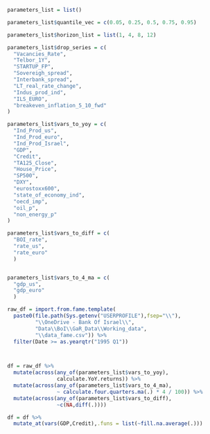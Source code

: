 

```r

parameters_list = list()

parameters_list$quantile_vec = c(0.05, 0.25, 0.5, 0.75, 0.95)

parameters_list$horizon_list = list(1, 4, 8, 12)

parameters_list$drop_series = c(
  "Vacancies_Rate",
  "Telbor_1Y",
  "STARTUP_FP",
  "Sovereigh_spread",
  "Interbank_spread",
  "LT_real_rate_change",
  "Indus_prod_ind",
  "ILS_EURO",
  "breakeven_inflation_5_10_fwd"
)

parameters_list$vars_to_yoy = c(
  "Ind_Prod_us",
  "Ind_Prod_euro",
  "Ind_Prod_Israel",
  "GDP",
  "Credit",
  "TA125_Close",
  "House_Price",
  "SP500",
  "DXY",
  "eurostoxx600",
  "state_of_economy_ind",
  "oecd_imp",
  "oil_p",
  "non_energy_p"
)

parameters_list$vars_to_diff = c(
  "BOI_rate",
  "rate_us",
  "rate_euro"
  )


parameters_list$vars_to_4_ma = c(
  "gdp_us",
  "gdp_euro"
  )


```


```r


raw_df = import.from.fame.template(
  paste0(file.path(Sys.getenv("USERPROFILE"),fsep="\\"),
         "\\OneDrive - Bank Of Israel\\",
         "Data\\BoI\\GaR_Data\\Working_data",
         "\\data_fame.csv")) %>% 
  filter(Date >= as.yearqtr("1995 Q1"))




```


```r

df = raw_df %>% 
  mutate(across(any_of(parameters_list$vars_to_yoy),
                calculate.YoY.returns)) %>% 
  mutate(across(any_of(parameters_list$vars_to_4_ma),
                ~ calculate.four.quarters.ma(.) * 4 / 100)) %>% 
  mutate(across(any_of(parameters_list$vars_to_diff),
                ~c(NA,diff(.))))


```


```r

df = df %>% 
  mutate_at(vars(GDP,Credit),.funs = list(~fill.na.average(.)))

```

